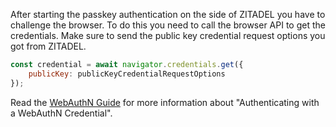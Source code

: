 
After starting the passkey authentication on the side of ZITADEL you have to challenge the browser.
To do this you need to call the browser API to get the credentials.
Make sure to send the public key credential request options you got from ZITADEL.

```javascript
const credential = await navigator.credentials.get({
    publicKey: publicKeyCredentialRequestOptions
});
```

Read the [WebAuthN Guide](https://webauthn.guide/#authentication) for more information about "Authenticating with a WebAuthN Credential".
